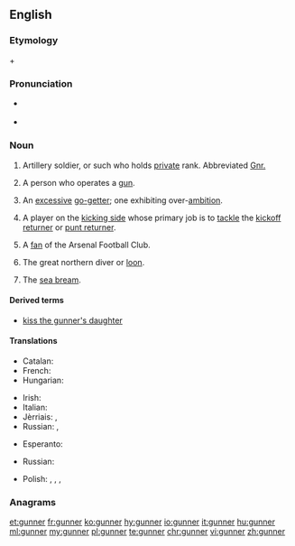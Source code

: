 {{also|Gunner}}
==English==

===Etymology===
{{etyl|enm|en}} {{term|gun|lang=enm}} + {{term|-er|lang=enm}}

===Pronunciation===
* {{a|UK}} {{IPA|/ɡʌn.ə(ɹ)/}}
* {{rhymes|ʌnə(r)}}

===Noun===
{{en-noun}}

# {{context|military|lang=en}} Artillery soldier, or such who holds [[private]] rank. Abbreviated [[Gnr.]]
# A person who operates a [[gun]].
# {{context|figuratively|lang=en}} An [[excessive]] [[go-getter]]; one exhibiting over-[[ambition]].
# {{context|American football|lang=en}} A player on the [[kicking side]] whose primary job is to [[tackle]] the [[kickoff returner]] or [[punt returner]].
# {{context|UK|slang|soccer|lang=en}} A [[fan]] of the Arsenal Football Club.
# The great northern diver or [[loon]].
# {{cx|UK|Ireland|dialect|lang=en}} The [[sea bream]].

====Derived terms====
* [[kiss the gunner's daughter]]

====Translations====
{{trans-top|artillery soldier}}
* Catalan: {{t|ca|artiller|m}}
* French: {{t+|fr|artilleur|m}}
* Hungarian: {{t+|hu|tüzér}}
{{trans-mid}}
* Irish: {{t|ga|gunnadóir|m}}
* Italian: {{t|it|artigliere|m}}
* Jèrriais: {{t|roa-jer|canonnyi|m}}, {{t|roa-jer|artilleu|m}}
* Russian: {{t+|ru|артиллери́ст|m|sc=Cyrl}}, {{t+|ru|стрело́к|m|sc=Cyrl}}
{{trans-bottom}}

{{trans-top|someone that operates a gun}}
* Esperanto: {{t|eo|pafisto}}
{{trans-mid}}
* Russian: {{t+|ru|стрело́к|m|sc=Cyrl}}
{{trans-bottom}}

{{trans-top|a fan of Arsenal}}
* Polish: {{t|pl|Kanonier|m}}, {{t|pl|Kanonierka|f}}, {{t|pl|Arsenalczyk|m}}, {{t|pl|Arsenalka|f}}
{{trans-mid}}
{{trans-bottom}}

===Anagrams===

[[et:gunner]]
[[fr:gunner]]
[[ko:gunner]]
[[hy:gunner]]
[[io:gunner]]
[[it:gunner]]
[[hu:gunner]]
[[ml:gunner]]
[[my:gunner]]
[[pl:gunner]]
[[te:gunner]]
[[chr:gunner]]
[[vi:gunner]]
[[zh:gunner]]